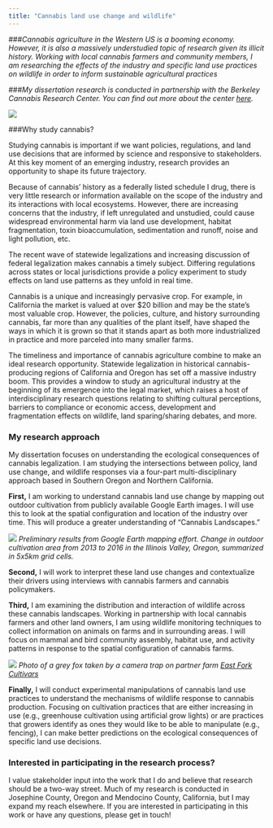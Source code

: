 ```yaml
---
title: "Cannabis land use change and wildlife"
---
```


###*Cannabis agriculture in the Western US is a booming economy. However, it is also a massively understudied topic of research given its illicit history. Working with local cannabis farmers and community members, I am researching the effects of the industry and specific land use practices on wildlife in order to inform sustainable agricultural practices*

###*My dissertation research is conducted in partnership with the Berkeley Cannabis Research Center. You can find out more about the center [here](http://crc.berkeley.edu/).*

![](images/cannabis1.jpg)  
  
###Why study cannabis? 

Studying cannabis is important if we want policies, regulations, and land use decisions that are informed by science and responsive to stakeholders. At this key moment of an emerging industry, research provides an opportunity to shape its future trajectory.

Because of cannabis’ history as a federally listed schedule I drug, there is very little research or information available on the scope of the industry and its interactions with local ecosystems. However, there are increasing concerns that the industry, if left unregulated and unstudied, could cause widespread environmental harm via land use development, habitat fragmentation, toxin bioaccumulation, sedimentation and runoff, noise and light pollution, etc.

The recent wave of statewide legalizations and increasing discussion of federal legalization makes cannabis a timely subject. Differing regulations across states or local jurisdictions provide a policy experiment to study effects on land use patterns as they unfold in real time.

Cannabis is a unique and increasingly pervasive crop. For example, in California the market is valued at over $20 billion and may be the state’s most valuable crop. However, the policies, culture, and history surrounding cannabis, far more than any qualities of the plant itself, have shaped the ways in which it is grown so that it stands apart as both more industrialized in practice and more parceled into many smaller farms. 

The timeliness and importance of cannabis agriculture combine to make an ideal research opportunity. Statewide legalization in historical cannabis-producing regions of California and Oregon has set off a massive industry boom. This provides a window to study an agricultural industry at the beginning of its emergence into the legal market, which raises a host of interdisciplinary research questions relating to shifting cultural perceptions, barriers to compliance or economic access, development and fragmentation effects on wildlife, land sparing/sharing debates, and more.  


### My research approach

My dissertation focuses on understanding the ecological consequences of cannabis legalization. I am studying the intersections between policy, land use change, and wildlife responses via a four-part multi-disciplinary approach based in Southern Oregon and Northern California.

**First,** I am working to understand cannabis land use change by mapping out outdoor cultivation from publicly available Google Earth images. I will use this to look at the spatial configuration and location of the industry over time. This will produce a greater understanding of “Cannabis Landscapes.”

![](images/IVChangeArea.jpg)
*Preliminary results from Google Earth mapping effort. Change in outdoor cultivation area from 2013 to 2016 in the Illinois Valley, Oregon, summarized in 5x5km grid cells.*  


**Second,** I will work to interpret these land use changes and contextualize their drivers using interviews with cannabis farmers and cannabis policymakers.  

**Third,** I am examining the distribution and interaction of wildlife across these cannabis landscapes. Working in partnership with local cannabis farmers and other land owners, I am using wildlife monitoring techniques to collect information on animals on farms and in surrounding areas. I will focus on mammal and bird community assembly, habitat use, and activity patterns in response to the spatial configuration of cannabis farms.

![](images/FoxCannabis.JPG)
*Photo of a grey fox taken by a camera trap on partner farm [East Fork Cultivars](http://www.eastforkcultivars.com/)*

**Finally,** I will conduct experimental manipulations of cannabis land use practices to understand the mechanisms of wildlife response to cannabis production. Focusing on cultivation practices that are either increasing in use (e.g., greenhouse cultivation using artificial grow lights) or are practices that growers identify as ones they would like to be able to manipulate (e.g., fencing), I can make better predictions on the ecological consequences of specific land use decisions.  
  
### Interested in participating in the research process?

I value stakeholder input into the work that I do and believe that research should be a two-way street. Much of my research is conducted in Josephine County, Oregon and Mendocino County, California, but I may expand my reach elsewhere. If you are interested in participating in this work or have any questions, please get in touch!
